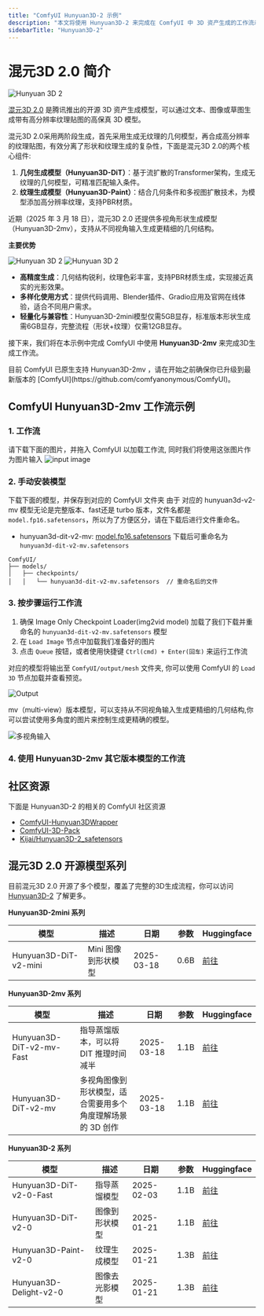```yaml
---
title: "ComfyUI Hunyuan3D-2 示例"
description: "本文将使用 Hunyuan3D-2 来完成在 ComfyUI 中 3D 资产生成的工作流示例。"
sidebarTitle: "Hunyuan3D-2"
---
```


# 混元3D 2.0 简介

![Hunyuan 3D 2](https://raw.githubusercontent.com/Tencent/Hunyuan3D-2/main/assets/images/teaser.jpg)

[混元3D 2.0](https://github.com/Tencent/Hunyuan3D-2) 是腾讯推出的开源 3D 资产生成模型，可以通过文本、图像或草图生成带有高分辨率纹理贴图的高保真 3D 模型。

混元3D 2.0采用两阶段生成，首先采用生成无纹理的几何模型，再合成高分辨率的纹理贴图，有效分离了形状和纹理生成的复杂性，下面是混元3D 2.0的两个核心组件:

1. **几何生成模型（Hunyuan3D-DiT）**：基于流扩散的Transformer架构，生成无纹理的几何模型，可精准匹配输入条件。
2. **纹理生成模型（Hunyuan3D-Paint）**：结合几何条件和多视图扩散技术，为模型添加高分辨率纹理，支持PBR材质。

近期（2025 年 3 月 18 日），混元3D 2.0 还提供多视角形状生成模型（Hunyuan3D-2mv），支持从不同视角输入生成更精细的几何结构。

**主要优势**

![Hunyuan 3D 2](https://raw.githubusercontent.com/Tencent/Hunyuan3D-2/main/assets/images/e2e-1.gif)
![Hunyuan 3D 2](https://raw.githubusercontent.com/Tencent/Hunyuan3D-2/main/assets/images/e2e-2.gif)

- **高精度生成**：几何结构锐利，纹理色彩丰富，支持PBR材质生成，实现接近真实的光影效果。
- **多样化使用方式**：提供代码调用、Blender插件、Gradio应用及官网在线体验，适合不同用户需求。
- **轻量化与兼容性**：Hunyuan3D-2mini模型仅需5GB显存，标准版本形状生成需6GB显存，完整流程（形状+纹理）仅需12GB显存。

接下来，我们将在本示例中完成 ComfyUI 中使用 **Hunyuan3D-2mv** 来完成3D生成工作流。

<Note>
目前 ComfyUI 已原生支持 Hunyuan3D-2mv ，请在开始之前确保你已升级到最新版本的 [ComfyUI](https://github.com/comfyanonymous/ComfyUI)。
</Note>

## ComfyUI Hunyuan3D-2mv 工作流示例

### 1. 工作流

请下载下面的图片，并拖入 ComfyUI 以加载工作流, 同时我们将使用这张图片作为图片输入
![input image](https://raw.githubusercontent.com/Comfy-Org/example_workflows/main/3d/hunyuan3d-2mv/ramen.png)

### 2. 手动安装模型

下载下面的模型，并保存到对应的 ComfyUI 文件夹
<Tip>
由于 对应的 hunyuan3d-v2-mv 模型无论是完整版本、fast还是 turbo 版本，文件名都是 `model.fp16.safetensors`，所以为了方便区分，请在下载后进行文件重命名。
</Tip>

- hunyuan3d-dit-v2-mv: [model.fp16.safetensors](https://huggingface.co/tencent/Hunyuan3D-2mv/resolve/main/hunyuan3d-dit-v2-mv/model.fp16.safetensors?download=true)  下载后可重命名为 `hunyuan3d-dit-v2-mv.safetensors`

```
ComfyUI/
├── models/
│   ├── checkpoints/
│   │   └── hunyuan3d-dit-v2-mv.safetensors  // 重命名后的文件
```

### 3. 按步骤运行工作流

1. 确保 Image Only Checkpoint Loader(img2vid model) 加载了我们下载并重命名的 `hunyuan3d-dit-v2-mv.safetensors` 模型
2. 在 `Load Image` 节点中加载我们准备好的图片
3. 点击 `Queue` 按钮，或者使用快捷键 `Ctrl(cmd) + Enter(回车)` 来运行工作流

对应的模型将输出至 `ComfyUI/output/mesh` 文件夹, 你可以使用 ComfyUI 的 `Load 3D` 节点加载并查看预览。

![Output](/images/tutorial/3d/hunyuan3d-2mv/ramen.gif)


mv（multi-view）版本模型，可以支持从不同视角输入生成更精细的几何结构,你可以尝试使用多角度的图片来控制生成更精确的模型。

![多视角输入](/images/tutorial/3d/hunyuan3d-2mv/hunyuan_3d_v2_mv_muti_input.jpg)

### 4. 使用 Hunyuan3D-2mv 其它版本模型的工作流

## 社区资源

下面是 Hunyuan3D-2 的相关的 ComfyUI 社区资源
- [ComfyUI-Hunyuan3DWrapper](https://github.com/kijai/ComfyUI-Hunyuan3DWrapper)
- [ComfyUI-3D-Pack](https://github.com/MrForExample/ComfyUI-3D-Pack)
- [Kijai/Hunyuan3D-2_safetensors](https://huggingface.co/Kijai/Hunyuan3D-2_safetensors/tree/main)

## 混元3D 2.0 开源模型系列

目前混元3D 2.0 开源了多个模型，覆盖了完整的3D生成流程，你可以访问 [Hunyuan3D-2](https://github.com/Tencent/Hunyuan3D-2) 了解更多。

**Hunyuan3D-2mini 系列**

| 模型                      | 描述                          | 日期        | 参数  | Huggingface                                                                               |
|--------------------------|-------------------------------|------------|-------|------------------------------------------------------------------------------------------|
| Hunyuan3D-DiT-v2-mini    | Mini 图像到形状模型              | 2025-03-18 | 0.6B  |  [前往](https://huggingface.co/tencent/Hunyuan3D-2mini/tree/main/hunyuan3d-dit-v2-mini)   |

**Hunyuan3D-2mv 系列**

| 模型                      | 描述                                               | 日期        | 参数  | Huggingface                                                                              |
|--------------------------|----------------------------------------------------|------------|-------|-----------------------------------------------------------------------------------------| 
| Hunyuan3D-DiT-v2-mv-Fast | 指导蒸馏版本，可以将 DIT 推理时间减半                   | 2025-03-18 | 1.1B  |  [前往](https://huggingface.co/tencent/Hunyuan3D-2mv/tree/main/hunyuan3d-dit-v2-mv-fast) |
| Hunyuan3D-DiT-v2-mv      | 多视角图像到形状模型，适合需要用多个角度理解场景的 3D 创作  | 2025-03-18 | 1.1B  |  [前往](https://huggingface.co/tencent/Hunyuan3D-2mv/tree/main/hunyuan3d-dit-v2-mv)      |

**Hunyuan3D-2 系列**

| 模型                      | 描述                          | 日期        | 参数  | Huggingface                                                                          |
|--------------------------|-------------------------------|------------|-------|-------------------------------------------------------------------------------------| 
| Hunyuan3D-DiT-v2-0-Fast  | 指导蒸馏模型                    | 2025-02-03 | 1.1B  |  [前往](https://huggingface.co/tencent/Hunyuan3D-2/tree/main/hunyuan3d-dit-v2-0-fast) |
| Hunyuan3D-DiT-v2-0       | 图像到形状模型                  | 2025-01-21 | 1.1B  |  [前往](https://huggingface.co/tencent/Hunyuan3D-2/tree/main/hunyuan3d-dit-v2-0)      |
| Hunyuan3D-Paint-v2-0     | 纹理生成模型                    | 2025-01-21 | 1.3B  |  [前往](https://huggingface.co/tencent/Hunyuan3D-2/tree/main/hunyuan3d-paint-v2-0)    |
| Hunyuan3D-Delight-v2-0   | 图像去光影模型                  | 2025-01-21 | 1.3B  |  [前往](https://huggingface.co/tencent/Hunyuan3D-2/tree/main/hunyuan3d-delight-v2-0)  |

